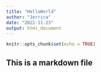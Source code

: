 ```yaml
---
title: "HelloWorld"
author: "Jerrica"
date: "2022-11-23"
output: html_document
---
```


```r
knitr::opts_chunk$set(echo = TRUE)
```

## This is a markdown file
